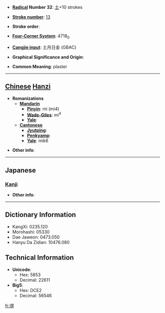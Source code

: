 * '''[[Wiktionary:Chinese radical index| Radical]] Number 32''': [[Wiktionary:Chinese radical index 土|土]]+10 strokes

* '''[[Wiktionary:Chinese total strokes index|Stroke number]]''': [[Wiktionary:Chinese total strokes index 13|13]]

* '''Stroke order''': 

* '''[[Wiktionary:Chinese four corner index|Four-Corner System]]''': 4718<sub>0</sub>

* '''[[Wiktionary:Chinese Cangjie index|Cangjie input]]''': 土月日金 (GBAC)

* '''Graphical Significance and Origin''': 

* '''Common Meaning''': plaster

----

== [[Chinese]] [[Hanzi]] ==

* '''Romanizations'''
** '''[[Mandarin]]'''
*** '''[[Pinyin]]''': mì (mi4)
*** '''[[Wade-Giles]]''': mi<sup>4</sup>
*** '''[[Yale]]''': 
** '''[[Cantonese]]'''
*** '''[[Jyutping]]''':
*** '''[[Penkyamp]]''': 
*** '''[[Yale]]''': mik6

* '''Other info''': 

----

==Japanese==
===[[Kanji]]===
{{kanji|on readings=[[べき]] (beki), [[みゃく]] (myaku)
|kun readings=[[ぬる]] (nuru)
}}

* '''Other info''':  

----

== Dictionary Information ==

* KangXi: 0235.120
* Morohashi: 05330
* Dae Jaweon: 0473.050
* Hanyu Da Zidian: 10476.080

== Technical Information ==

* '''Unicode''':
** Hex: 5853
** Decimal: 22611
* '''Big5''':
** Hex: DCE2
** Decimal: 56546

[[fr:塓]]